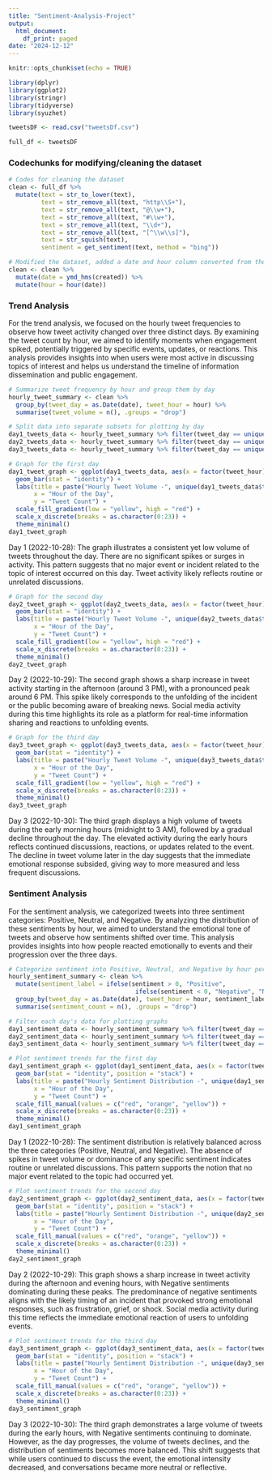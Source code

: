 ```yaml
---
title: "Sentiment-Analysis-Project"
output:
  html_document:
    df_print: paged
date: "2024-12-12"
---
```


```r
knitr::opts_chunk$set(echo = TRUE)
```

```r
library(dplyr)
library(ggplot2)
library(stringr)
library(tidyverse)
library(syuzhet)

tweetsDF <- read.csv("tweetsDf.csv")

full_df <- tweetsDF
```

### Codechunks for modifying/cleaning the dataset ###
```r
# Codes for cleaning the dataset
clean <- full_df %>%
  mutate(text = str_to_lower(text),                     
         text = str_remove_all(text, "http\\S+"),       
         text = str_remove_all(text, "@\\w+"),          
         text = str_remove_all(text, "#\\w+"),          
         text = str_remove_all(text, "\\d+"),           
         text = str_remove_all(text, "[^\\w\\s]"),     
         text = str_squish(text),                      
         sentiment = get_sentiment(text, method = "bing")) 

# Modified the dataset, added a date and hour column converted from the "created" column of tweetsDF
clean <- clean %>%
  mutate(date = ymd_hms(created)) %>%  
  mutate(hour = hour(date))           

```
### Trend Analysis ###

For the trend analysis, we focused on the hourly tweet frequencies to observe how tweet activity changed over three distinct days. By examining the tweet count by hour, we aimed to identify moments when engagement spiked, potentially triggered by specific events, updates, or reactions. This analysis provides insights into when users were most active in discussing topics of interest and helps us understand the timeline of information dissemination and public engagement.


```r
# Summarize tweet frequency by hour and group them by day
hourly_tweet_summary <- clean %>%
  group_by(tweet_day = as.Date(date), tweet_hour = hour) %>%
  summarise(tweet_volume = n(), .groups = "drop")

# Split data into separate subsets for plotting by day
day1_tweets_data <- hourly_tweet_summary %>% filter(tweet_day == unique(tweet_day)[1])
day2_tweets_data <- hourly_tweet_summary %>% filter(tweet_day == unique(tweet_day)[2])
day3_tweets_data <- hourly_tweet_summary %>% filter(tweet_day == unique(tweet_day)[3])

```
```r
# Graph for the first day
day1_tweet_graph <- ggplot(day1_tweets_data, aes(x = factor(tweet_hour), y = tweet_volume, fill = tweet_volume)) +
  geom_bar(stat = "identity") +
  labs(title = paste("Hourly Tweet Volume -", unique(day1_tweets_data$tweet_day)),
       x = "Hour of the Day",
       y = "Tweet Count") +
  scale_fill_gradient(low = "yellow", high = "red") +
  scale_x_discrete(breaks = as.character(0:23)) +
  theme_minimal() 
day1_tweet_graph
```
Day 1 (2022-10-28):
The graph illustrates a consistent yet low volume of tweets throughout the day. There are no significant spikes or surges in activity. This pattern suggests that no major event or incident related to the topic of interest occurred on this day. Tweet activity likely reflects routine or unrelated discussions.

```r
# Graph for the second day
day2_tweet_graph <- ggplot(day2_tweets_data, aes(x = factor(tweet_hour), y = tweet_volume, fill = tweet_volume)) +
  geom_bar(stat = "identity") +
  labs(title = paste("Hourly Tweet Volume -", unique(day2_tweets_data$tweet_day)),
       x = "Hour of the Day",
       y = "Tweet Count") +
  scale_fill_gradient(low = "yellow", high = "red") +
  scale_x_discrete(breaks = as.character(0:23)) +
  theme_minimal() 
day2_tweet_graph
```
Day 2 (2022-10-29):
The second graph shows a sharp increase in tweet activity starting in the afternoon (around 3 PM), with a pronounced peak around 6 PM. This spike likely corresponds to the unfolding of the incident or the public becoming aware of breaking news. Social media activity during this time highlights its role as a platform for real-time information sharing and reactions to unfolding events.

```r
# Graph for the third day
day3_tweet_graph <- ggplot(day3_tweets_data, aes(x = factor(tweet_hour), y = tweet_volume, fill = tweet_volume)) +
  geom_bar(stat = "identity") +
  labs(title = paste("Hourly Tweet Volume -", unique(day3_tweets_data$tweet_day)),
       x = "Hour of the Day",
       y = "Tweet Count") +
  scale_fill_gradient(low = "yellow", high = "red") +
  scale_x_discrete(breaks = as.character(0:23)) +
  theme_minimal()
day3_tweet_graph
```
Day 3 (2022-10-30):
The third graph displays a high volume of tweets during the early morning hours (midnight to 3 AM), followed by a gradual decline throughout the day. The elevated activity during the early hours reflects continued discussions, reactions, or updates related to the event. The decline in tweet volume later in the day suggests that the immediate emotional response subsided, giving way to more measured and less frequent discussions.

### Sentiment Analysis ###

For the sentiment analysis, we categorized tweets into three sentiment categories: Positive, Neutral, and Negative. By analyzing the distribution of these sentiments by hour, we aimed to understand the emotional tone of tweets and observe how sentiments shifted over time. This analysis provides insights into how people reacted emotionally to events and their progression over the three days.

```r
# Categorize sentiment into Positive, Neutral, and Negative by hour per day
hourly_sentiment_summary <- clean %>%
  mutate(sentiment_label = ifelse(sentiment > 0, "Positive",
                                   ifelse(sentiment < 0, "Negative", "Neutral"))) %>%
  group_by(tweet_day = as.Date(date), tweet_hour = hour, sentiment_label) %>%
  summarise(sentiment_count = n(), .groups = "drop")

# Filter each day's data for plotting graphs
day1_sentiment_data <- hourly_sentiment_summary %>% filter(tweet_day == unique(tweet_day)[1])
day2_sentiment_data <- hourly_sentiment_summary %>% filter(tweet_day == unique(tweet_day)[2])
day3_sentiment_data <- hourly_sentiment_summary %>% filter(tweet_day == unique(tweet_day)[3])
```

```r
# Plot sentiment trends for the first day
day1_sentiment_graph <- ggplot(day1_sentiment_data, aes(x = factor(tweet_hour), y = sentiment_count, fill = sentiment_label)) +
  geom_bar(stat = "identity", position = "stack") +
  labs(title = paste("Hourly Sentiment Distribution -", unique(day1_sentiment_data$tweet_day)),
       x = "Hour of the Day",
       y = "Tweet Count") +
  scale_fill_manual(values = c("red", "orange", "yellow")) +
  scale_x_discrete(breaks = as.character(0:23)) +
  theme_minimal()
day1_sentiment_graph
```
Day 1 (2022-10-28):
The sentiment distribution is relatively balanced across the three categories (Positive, Neutral, and Negative). The absence of spikes in tweet volume or dominance of any specific sentiment indicates routine or unrelated discussions. This pattern supports the notion that no major event related to the topic had occurred yet.

```r
# Plot sentiment trends for the second day
day2_sentiment_graph <- ggplot(day2_sentiment_data, aes(x = factor(tweet_hour), y = sentiment_count, fill = sentiment_label)) +
  geom_bar(stat = "identity", position = "stack") +
  labs(title = paste("Hourly Sentiment Distribution -", unique(day2_sentiment_data$tweet_day)),
       x = "Hour of the Day",
       y = "Tweet Count") +
  scale_fill_manual(values = c("red", "orange", "yellow")) +
  scale_x_discrete(breaks = as.character(0:23)) +
  theme_minimal()
day2_sentiment_graph
```
Day 2 (2022-10-29):
This graph shows a sharp increase in tweet activity during the afternoon and evening hours, with Negative sentiments dominating during these peaks. The predominance of negative sentiments aligns with the likely timing of an incident that provoked strong emotional responses, such as frustration, grief, or shock. Social media activity during this time reflects the immediate emotional reaction of users to unfolding events.

```r
# Plot sentiment trends for the third day
day3_sentiment_graph <- ggplot(day3_sentiment_data, aes(x = factor(tweet_hour), y = sentiment_count, fill = sentiment_label)) +
  geom_bar(stat = "identity", position = "stack") +
  labs(title = paste("Hourly Sentiment Distribution -", unique(day3_sentiment_data$tweet_day)),
       x = "Hour of the Day",
       y = "Tweet Count") +
  scale_fill_manual(values = c("red", "orange", "yellow")) +
  scale_x_discrete(breaks = as.character(0:23)) +
  theme_minimal()
day3_sentiment_graph
```
Day 3 (2022-10-30):
The third graph demonstrates a large volume of tweets during the early hours, with Negative sentiments continuing to dominate. However, as the day progresses, the volume of tweets declines, and the distribution of sentiments becomes more balanced. This shift suggests that while users continued to discuss the event, the emotional intensity decreased, and conversations became more neutral or reflective.
